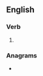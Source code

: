 ==English==

===Verb===
{{head|en|verb form}}

# {{present participle of|en|outbox|nocat=1}}

===Anagrams===
* {{anagrams|en|a=bginootux|boxing out}}